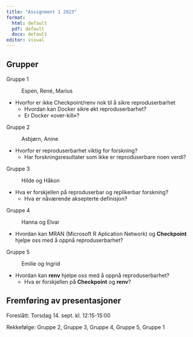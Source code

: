 ```yaml
---
title: "Assignment 1 2023"
format: 
  html: default
  pdf: default
  docx: default
editor: visual
---
```


## Grupper

Gruppe 1

:   Espen, René, Marius

-   Hvorfor er ikke Checkpoint/renv nok til å sikre reproduserbarhet
    -   Hvordan kan Docker sikre økt reproduserbarhet?
    -   Er Docker «over-kill»?

Gruppe 2

:   Asbjørn, Anine

-   Hvorfor er reproduserbarhet viktig for forskning?
    -   Har forskningsresultater som ikke er reproduserbare noen verdi?

Gruppe 3

:   Hilde og Håkon

-   Hva er forskjellen på reproduserbar og replikerbar forskning?
    -   Hva er nåværende aksepterte definisjon?

Gruppe 4

:   Hanna og Elvar

-   Hvordan kan MRAN (Microsoft R Aplication Network) og **Checkpoint** hjelpe oss med å oppnå reproduserbarhet?

Gruppe 5

:   Emilie og Ingrid

-   Hvordan kan **renv** hjelpe oss med å oppnå reproduserbarhet?
    -   Hva er forskjellen på **Checkpoint** og **renv**?

## Fremføring av presentasjoner

Foreslått: Torsdag 14.
sept. kl.
12:15-15:00

Rekkefølge: Gruppe 2, Gruppe 3, Gruppe 4, Gruppe 5, Gruppe 1
